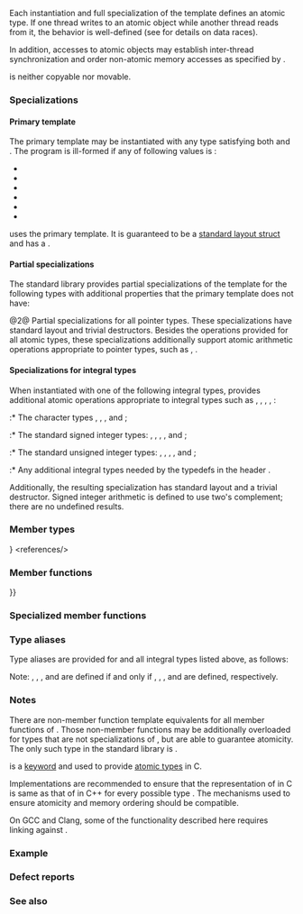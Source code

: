 {{cpp/title|atomic}}
{{cpp/atomic/atomic/navbar}}
{{dcl begin}}
{{dcl header|atomic}}
{{dcl|num=1|since=c++11|
template&lt; class T &gt;
struct atomic;
}}
{{dcl|num=2|since=c++11|
template&lt; class U &gt;
struct atomic&lt;U*&gt;;
}}
{{dcl sep}}
{{dcl header|memory}}
{{dcl|num=3|since=c++20|
template&lt; class U &gt;
struct atomic&lt;std::shared_ptr&lt;U&gt;&gt;;
}}
{{dcl|num=4|since=c++20|
template&lt; class U &gt;
struct atomic&lt;std::weak_ptr&lt;U&gt;&gt;;
}}
{{dcl sep}}
{{dcl header|stdatomic.h}}
{{dcl|num=5|since=c++23|
#define _Atomic(T) /* see below */
}}
{{dcl end}}

Each instantiation and full specialization of the {{tt|std::atomic}} template defines an atomic type. If one thread writes to an atomic object while another thread reads from it, the behavior is well-defined (see {{lt|cpp/language/memory model}} for details on data races).

In addition, accesses to atomic objects may establish inter-thread synchronization and order non-atomic memory accesses as specified by {{lc|std::memory_order}}.

{{tt|std::atomic}} is neither copyable nor movable.

{{rrev|since=c++23|
The compatibility macro {{tt|_Atomic}} is provided in {{header|stdatomic.h}} such that {{tt|_Atomic(T)}} is identical to {{tt|std::atomic&lt;T&gt;}} while both are well-formed.

It is unspecified whether any declaration in namespace {{tt|std}} is available when {{header|stdatomic.h}} is included.
}}

===Specializations===
====Primary template====
The primary {{tt|std::atomic}} template may be instantiated with any {{named req|TriviallyCopyable}} type {{tt|T}} satisfying both {{named req|CopyConstructible}} and {{named req|CopyAssignable}}. The program is ill-formed if any of following values is {{c|false}}:
* {{c|std::is_trivially_copyable&lt;T&gt;::value}}
* {{c|std::is_copy_constructible&lt;T&gt;::value}}
* {{c|std::is_move_constructible&lt;T&gt;::value}}
* {{c|std::is_copy_assignable&lt;T&gt;::value}}
* {{c|std::is_move_assignable&lt;T&gt;::value}}
* {{c|std::is_same&lt;T, typename std::remove_cv&lt;T&gt;::type&gt;::value}}
{{source|1=
struct Counters { int a; int b; }; // user-defined trivially-copyable type
std::atomic&lt;Counters&gt; cnt;         // specialization for the user-defined type
}}

{{c/core|std::atomic&lt;bool&gt;}} uses the primary template. It is guaranteed to be a [[cpp/language/classes#Standard-layout class|standard layout struct]] and has a {{lsd|cpp/language/destructor#Trivial destructor}}.

====Partial specializations====
The standard library provides partial specializations of the {{tt|std::atomic}} template for the following types with additional properties that the primary template does not have:

@2@ Partial specializations {{tt|std::atomic&amp;lt;U*&gt;}} for all pointer types. These specializations have standard layout{{rev inl|until=c++20|, trivial default constructors,}} and trivial destructors. Besides the operations provided for all atomic types, these specializations additionally support atomic arithmetic operations appropriate to pointer types, such as {{rlt|fetch_add}}, {{rlt|fetch_sub}}.

{{rrev|since=c++20|
@3,4@ Partial specializations {{c/core|std::atomic&lt;std::shared_ptr&lt;U&gt;&gt;}} and {{c/core|std::atomic&lt;std::weak_ptr&lt;U&gt;&gt;}} are provided for {{lc|std::shared_ptr}} and {{lc|std::weak_ptr}}.

See {{ltt|cpp/memory/shared_ptr/atomic2|std::atomic{{dsc small|&lt;std::shared_ptr&gt;}}}} and {{ltt|cpp/memory/weak_ptr/atomic2|std::atomic{{dsc small|&lt;std::weak_ptr&gt;}}}} for details.
}}

====Specializations for integral types====
When instantiated with one of the following integral types, {{tt|std::atomic}} provides additional atomic operations appropriate to integral types such as {{rlt|fetch_add}}, {{rlt|fetch_sub}}, {{rlt|fetch_and}}, {{rlt|fetch_or}}, {{rlt|fetch_xor}}:
:* The character types {{c/core|char}}{{rev inl|since=c++20|, {{c/core|char8_t}}}}, {{c/core|char16_t}}, {{c/core|char32_t}}, and {{c/core|wchar_t}};
:* The standard signed integer types: {{c/core|signed char}}, {{c/core|short}}, {{c/core|int}}, {{c/core|long}}, and {{c/core|long long}};
:* The standard unsigned integer types: {{c/core|unsigned char}}, {{c/core|unsigned short}}, {{c/core|unsigned int}}, {{c/core|unsigned long}}, and {{c/core|unsigned long long}};
:* Any additional integral types needed by the typedefs in the header {{header|cstdint}}.

Additionally, the resulting {{tt|std::atomic&lt;''Integral''&gt;}} specialization has standard layout{{rev inl|until=c++20|, a trivial default constructor,}} and a trivial destructor. Signed integer arithmetic is defined to use two's complement; there are no undefined results.

{{rrev|since=c++20|
====Specializations for floating-point types====
When instantiated with one of the cv-unqualified floating-point types ({{c/core|float}}, {{c/core|double}}, {{c/core|long double}}{{rev inl|since=c++23| and cv-unqualified [[cpp/language/types#Extended floating-point types|extended floating-point types]]}}), {{tt|std::atomic}} provides additional atomic operations appropriate to floating-point types such as {{rlt|fetch_add}} and {{rlt|fetch_sub}}.

Additionally, the resulting {{tt|std::atomic&lt;''Floating''&gt;}} specialization has standard layout and a trivial destructor.

No operations result in undefined behavior even if the result is not representable in the floating-point type. The [[cpp/numeric/fenv|floating-point environment]] in effect may be different from the calling thread's floating-point environment.
}}

===Member types===
{{dsc begin}}}
{{dsc hitem|Type|Definition}}
{{dsc|{{tt|value_type}}|{{tt|T}} {{mark|regardless of whether specialized or not}}}}
{{dsc|{{tt|difference_type}}&lt;ref&gt;{{tt|difference_type}} is not defined in the primary {{tt|std::atomic}} template or in the partial specializations for {{lc|std::shared_ptr}} and {{lc|std::weak_ptr}}.&lt;/ref&gt;|
{{rrev multi
|rev1=
{{tt|value_type}} {{mark|only for {{tt|atomic&lt;''Integral''&gt;}}{{rev inl|since=c++20| and {{tt|atomic&lt;''Floating''&gt;}}}} specializations}}&lt;br&gt;
|rev2=
{{lc|std::ptrdiff_t}} {{mark|only for {{tt|std::atomic&amp;lt;U*&gt;}} specializations}}
}}
}}
{{dsc end}}
&lt;references/&gt;

===Member functions===
{{dsc begin}}
{{dsc inc|cpp/atomic/atomic/dsc constructor}}
{{dsc inc|cpp/atomic/atomic/dsc operator{{=}}}}
{{dsc inc|cpp/atomic/atomic/dsc is_lock_free}}
{{dsc inc|cpp/atomic/atomic/dsc store}}
{{dsc inc|cpp/atomic/atomic/dsc load}}
{{dsc inc|cpp/atomic/atomic/dsc operator_T}}
{{dsc inc|cpp/atomic/atomic/dsc exchange}}
{{dsc inc|cpp/atomic/atomic/dsc compare_exchange}}
{{dsc inc|cpp/atomic/atomic/dsc wait|atomic}}
{{dsc inc|cpp/atomic/atomic/dsc notify_one|atomic}}
{{dsc inc|cpp/atomic/atomic/dsc notify_all|atomic}}
{{dsc h1|Constants}}
{{dsc inc|cpp/atomic/atomic/dsc is_always_lock_free}}
{{dsc end}}

===Specialized member functions===
{{anchor|Specialized for integral, floating-point and pointer types}}
{{dsc begin}}
{{dsc h2|Specialized for integral{{rev inl|since=c++20|, floating-point}} and pointer types}}
{{dsc inc|cpp/atomic/atomic/dsc fetch_add}}
{{dsc inc|cpp/atomic/atomic/dsc fetch_sub}}
{{dsc inc|cpp/atomic/atomic/dsc operator arith2}}
{{dsc h2|Specialized for integral and pointer types only}}
{{dsc inc|cpp/atomic/atomic/dsc fetch_max}}
{{dsc inc|cpp/atomic/atomic/dsc fetch_min}}
{{dsc inc|cpp/atomic/atomic/dsc operator arith}}
{{dsc h2|Specialized for integral types only}}
{{dsc inc|cpp/atomic/atomic/dsc fetch_and}}
{{dsc inc|cpp/atomic/atomic/dsc fetch_or}}
{{dsc inc|cpp/atomic/atomic/dsc fetch_xor}}
{{dsc inc|cpp/atomic/atomic/dsc operator arith3}}
{{dsc end}}

===Type aliases===
Type aliases are provided for {{c/core|bool}} and all integral types listed above, as follows:

{{dsc begin}}
{{dsc h2|Aliases for all {{tt|std::atomic&lt;Integral&gt;}}}}
{{dsc inc|cpp/atomic/atomic/dsc atomic integral types}}
{{dsc h2|Aliases for special-purpose types}}
{{dsc inc|cpp/atomic/atomic/dsc atomic lock free aliases}}
{{dsc end}}

Note: {{tt|std::atomic_int''N''_t}}, {{tt|std::atomic_uint''N''_t}}, {{tt|std::atomic_intptr_t}}, and {{tt|std::atomic_uintptr_t}} are defined if and only if {{tt|std::int''N''_t}}, {{tt|std::uint''N''_t}}, {{lc|std::intptr_t}}, and {{lc|std::uintptr_t}} are defined, respectively. {{rrev|since=c++20|
{{tt|std::atomic_signed_lock_free}} and {{tt|std::atomic_unsigned_lock_free}} are optional in freestanding implementations.
}}

===Notes===
There are non-member function template equivalents for all member functions of {{tt|std::atomic}}. Those non-member functions may be additionally overloaded for types that are not specializations of {{tt|std::atomic}}, but are able to guarantee atomicity. The only such type in the standard library is {{c/core|std::shared_ptr&lt;U&gt;}}.

{{tt|_Atomic}} is a [[c/keyword/_Atomic|keyword]] and used to provide [[c/language/atomic|atomic types]] in C.

Implementations are recommended to ensure that the representation of {{tt|_Atomic(T)}} in C is same as that of {{tt|std::atomic&lt;T&gt;}} in C++ for every possible type {{tt|T}}. The mechanisms used to ensure atomicity and memory ordering should be compatible.

On GCC and Clang, some of the functionality described here requires linking against {{tt|-latomic}}.

{{ftm begin|sort=1}}
{{ftm|__cpp_lib_atomic_ref|{{tt|std::atomic_ref}}|value=201806L|std=C++20}}
{{ftm|__cpp_lib_constexpr_atomic|{{c/core|constexpr}} {{tt|std::atomic}} and {{lc|std::atomic_ref}}|value=202411L|std=C++26}}
{{ftm end}}

===Example===
{{example
|code=
#include &lt;atomic&gt;
#include &lt;iostream&gt;
#include &lt;thread&gt;
#include &lt;vector&gt;

std::atomic_int acnt;
int cnt;

void f()
{
    for (auto n{10000}; n; --n)
    {
        ++acnt;
        ++cnt;
        // Note: for this example, relaxed memory order is sufficient,
        // e.g. acnt.fetch_add(1, std::memory_order_relaxed);
    }
}

int main()
{
    {
        std::vector&lt;std::jthread&gt; pool;
        for (int n = 0; n &lt; 10; ++n)
            pool.emplace_back(f);
    }
    
    std::cout &lt;&lt; "The atomic counter is " &lt;&lt; acnt &lt;&lt; '\n'
              &lt;&lt; "The non-atomic counter is " &lt;&lt; cnt &lt;&lt; '\n';
}
|p=true
|output=
The atomic counter is 100000
The non-atomic counter is 69696
}}

===Defect reports===
{{dr list begin}}
{{dr list item|wg=lwg|dr=2441|std=C++11|before=typedefs for atomic versions of optional&lt;br&gt;[[cpp/types/integer|fixed width integer types]] were missing|after=added}}
{{dr list item|wg=lwg|dr=3012|std=C++11|before={{tt|std::atomic&lt;T&gt;}} was permitted for any {{tt|T}}&lt;br&gt;that is trivially copyable but not copyable|after=such specializations are forbidden}}
{{dr list item|wg=lwg|dr=3949|std=C++17|before=the wording requiring {{c/core|std::atomic&lt;bool&gt;}} to have a&lt;br&gt;trivial destructor was accidently dropped in C++17|after=added back}}
{{dr list item|wg=lwg|dr=4069|paper=P3323R1|std=C++11|before=support for cv-qualified {{tt|T}} was questionable|after=disallow {{tt|T}} being cv-qualified}}
{{dr list item|paper=P0558R1|std=C++11|before=template argument deduction for some&lt;br&gt;functions for atomic types might accidently&lt;br&gt;fail; invalid pointer operations were provided|after=specification was substantially rewritten:&lt;br&gt;member typedefs {{tt|value_type}}&lt;br&gt;and {{tt|difference_type}} are added}}
{{dr list end}}

===See also===
{{dsc begin}}
{{dsc inc|cpp/atomic/dsc atomic_flag}}
{{dsc inc|cpp/memory/shared_ptr/dsc atomic2}}
{{dsc inc|cpp/memory/weak_ptr/dsc atomic2}}
{{dsc see c|c/language/atomic|Atomic types|nomono=true}}
{{dsc end}}

{{langlinks|de|es|fr|it|ja|pt|ru|zh}}